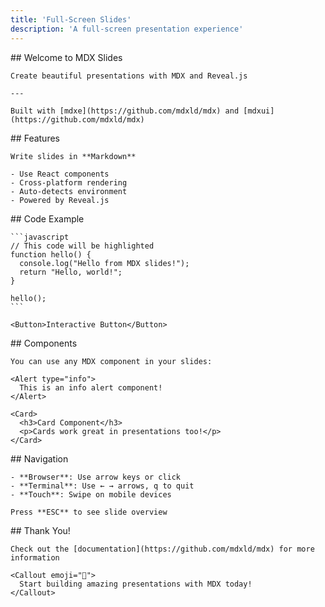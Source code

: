 ```yaml
---
title: 'Full-Screen Slides'
description: 'A full-screen presentation experience'
---
```


<Slides>
  <Slide>
    ## Welcome to MDX Slides
    
    Create beautiful presentations with MDX and Reveal.js
    
    ---
    
    Built with [mdxe](https://github.com/mdxld/mdx) and [mdxui](https://github.com/mdxld/mdx)
  </Slide>

  <Slide>
    ## Features 
  
    Write slides in **Markdown** 
    
    - Use React components 
    - Cross-platform rendering 
    - Auto-detects environment 
    - Powered by Reveal.js
  </Slide>

  <Slide>
    ## Code Example
    
    ```javascript
    // This code will be highlighted
    function hello() {
      console.log("Hello from MDX slides!");
      return "Hello, world!";
    }
    
    hello();
    ```
    
    <Button>Interactive Button</Button>
  </Slide>

  <Slide>
    ## Components

    You can use any MDX component in your slides:

    <Alert type="info">
      This is an info alert component!
    </Alert>

    <Card>
      <h3>Card Component</h3>
      <p>Cards work great in presentations too!</p>
    </Card>

  </Slide>
  
  <Slide>
    ## Navigation
    
    - **Browser**: Use arrow keys or click
    - **Terminal**: Use ← → arrows, q to quit
    - **Touch**: Swipe on mobile devices
    
    Press **ESC** to see slide overview
  </Slide>
  
  <Slide>
    ## Thank You!
    
    Check out the [documentation](https://github.com/mdxld/mdx) for more information
    
    <Callout emoji="🚀">
      Start building amazing presentations with MDX today!
    </Callout>
  </Slide>
</Slides>
